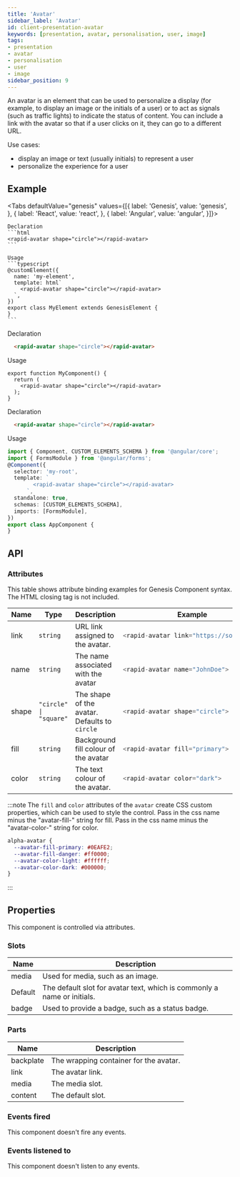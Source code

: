 ```yaml
---
title: 'Avatar'
sidebar_label: 'Avatar'
id: client-presentation-avatar
keywords: [presentation, avatar, personalisation, user, image]
tags:
- presentation
- avatar
- personalisation
- user
- image
sidebar_position: 9
---
```



An avatar is an element that can be used to personalize a display (for example, to display an image or the initials of a user) or to act as signals (such as traffic lights) to indicate the status of content. You can include a link with the avatar so that if a user clicks on it, they can go to a different URL.

Use cases:
* display an image or text (usually initials) to represent a user
* personalize the experience for a user

## Example

<AvatarDemo />

<Tabs defaultValue="genesis" values={[{ label: 'Genesis', value: 'genesis', }, { label: 'React', value: 'react', }, { label: 'Angular', value: 'angular', }]}>

  <TabItem value="genesis">

    Declaration
    ```html
    <rapid-avatar shape="circle"></rapid-avatar>
    ```

    Usage
    ```typescript
    @customElement({
      name: 'my-element',
      template: html`
        <rapid-avatar shape="circle"></rapid-avatar>
      `,
    })
    export class MyElement extends GenesisElement {
    }
    ```

  </TabItem>
  <TabItem value="react">

  Declaration
  ```html
    <rapid-avatar shape="circle"></rapid-avatar>
  ```
  Usage
  ```tsx
  export function MyComponent() {
    return (
      <rapid-avatar shape="circle"></rapid-avatar>
    );
  }
  ```
</TabItem>
  <TabItem value="angular">

  Declaration
  ```html
    <rapid-avatar shape="circle"></rapid-avatar>
  ```

  Usage
  ```typescript
  import { Component, CUSTOM_ELEMENTS_SCHEMA } from '@angular/core';
  import { FormsModule } from '@angular/forms';
  @Component({
    selector: 'my-root',
    template: `
          <rapid-avatar shape="circle"></rapid-avatar>
        `,
    standalone: true,
    schemas: [CUSTOM_ELEMENTS_SCHEMA],
    imports: [FormsModule],
  })
  export class AppComponent {
  }
  ```
</TabItem>
</Tabs>

## API

### Attributes
This table shows attribute binding examples for Genesis Component syntax. The HTML closing tag is not included.

<table>
  <thead><tr><th>Name</th><th>Type</th><th>Description</th><th>Example</th></tr></thead>
  <tbody>
    <tr>
      <td>link</td>
      <td><code>string</code></td>
      <td>URL link assigned to the avatar.</td>
<td>

```typescript
<rapid-avatar link="https://someLink">
```

</td>
    </tr>
    <tr>
      <td>name</td>
      <td><code>string</code></td>
      <td>The name associated with the avatar</td>
<td>

```typescript
<rapid-avatar name="JohnDoe">
```

</td>
    </tr>
    <tr>
      <td>shape</td>
      <td><code>"circle" | "square"</code></td>
      <td>The shape of the avatar. Defaults to <code>circle</code></td>
<td>

```typescript
<rapid-avatar shape="circle">
```

</td>
    </tr>
    <tr>
      <td>fill</td>
      <td><code>string</code></td>
      <td>Background fill colour of the avatar</td>
<td>

```typescript
<rapid-avatar fill="primary">
```

</td>
    </tr>
    <tr>
      <td>color</td>
      <td><code>string</code></td>
      <td>The text colour of the avatar.</td>
<td>

```typescript
<rapid-avatar color="dark">
```

</td>
    </tr>
  </tbody>
</table>

:::note
  The `fill` and `color` attributes of the `avatar` create CSS custom properties, which can be used to style the control.
  Pass in the css name minus the "avatar-fill-" string for fill.
  Pass in the css name minus the "avatar-color-" string for color.

```css
alpha-avatar {
  --avatar-fill-primary: #0EAFE2;
  --avatar-fill-danger: #ff0000;
  --avatar-color-light: #ffffff;
  --avatar-color-dark: #000000;
}
```
:::

## Properties

This component is controlled via attributes.

### Slots

| Name | Description |
|---|---|
| media	| Used for media, such as an image. |
| Default |The default slot for avatar text, which is commonly a name or initials. |
| badge | Used to provide a badge, such as a status badge. |

### Parts

| Name | Description |
|---|---|
| backplate | The wrapping container for the avatar. |
| link | The avatar link. |
| media | The media slot. |
| content | The default slot. |

### Events fired

This component doesn't fire any events.

### Events listened to

This component doesn't listen to any events.

